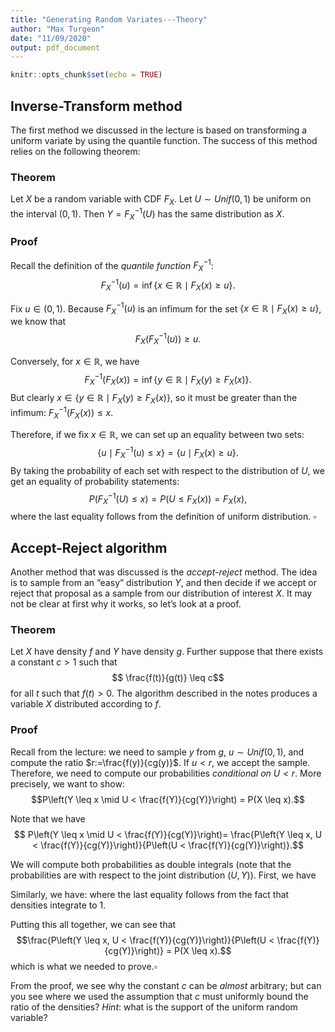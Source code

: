 ```yaml
---
title: "Generating Random Variates---Theory"
author: "Max Turgeon"
date: "11/09/2020"
output: pdf_document
---
```


```r
knitr::opts_chunk$set(echo = TRUE)
```

## Inverse-Transform method

The first method we discussed in the lecture is based on transforming a uniform variate by using the quantile function. The success of this method relies on the following theorem:

### Theorem

Let $X$ be a random variable with CDF $F_X$. Let $U\sim Unif(0,1)$ be uniform on the interval $(0,1)$. Then $Y = F^{-1}_X(U)$ has the same distribution as $X$.

### Proof

Recall the definition of the *quantile function* $F^{-1}_X$:
$$F^{-1}_X(u) = \inf\{x \in \mathbb{R} \mid F_X(x) \geq u\}.$$

Fix $u \in (0,1)$. Because $F^{-1}_X(u)$ is an infimum for the set $\{x \in \mathbb{R} \mid F_X(x) \geq u\}$, we know that
$$ F_X\left(F^{-1}_X(u)\right) \geq u.$$

Conversely, for $x\in\mathbb{R}$, we have
$$F^{-1}_X\left(F_X(x)\right) = \inf\{y \in \mathbb{R} \mid F_X(y) \geq F_X(x)\}.$$ 
But clearly $x\in \{y \in \mathbb{R} \mid F_X(y) \geq F_X(x)\}$, so it must be greater than the infimum: $F^{-1}_X\left(F_X(x)\right) \leq x$.

Therefore, if we fix $x \in \mathbb{R}$, we can set up an equality between two sets:
$$\left\{ u \mid F^{-1}_X(u) \leq x \right\} = \left\{ u \mid F_X(x) \geq u \right\}.$$
By taking the probability of each set with respect to the distribution of $U$, we get an equality of probability statements:
$$ P(F^{-1}_X(U) \leq x) = P(U \leq F_X(x)) = F_X(x),$$
where the last equality follows from the definition of uniform distribution. \hfill$\square$

## Accept-Reject algorithm

Another method that was discussed is the *accept-reject* method. The idea is to sample from an "easy" distribution $Y$, and then decide if we accept or reject that proposal as a sample from our distribution of interest $X$. It may not be clear at first why it works, so let's look at a proof.

### Theorem

Let $X$ have density $f$ and $Y$ have density $g$.\footnote{We will assume that we have continuous distributions, but the proof works \textit{mutatis mutandis} if we replace the densities by probability mass functions.} Further suppose that there exists a constant $c > 1$ such that
$$ \frac{f(t)}{g(t)} \leq c$$
for all $t$ such that $f(t) > 0$. The algorithm described in the notes produces a variable $X$ distributed according to $f$.

### Proof

Recall from the lecture: we need to sample $y$ from $g$, $u\sim Unif(0,1)$, and compute the ratio $r:=\frac{f(y)}{cg(y)}$. If $u < r$, we accept the sample. Therefore, we need to compute our probabilities *conditional on $U < r$*. More precisely, we want to show:
$$P\left(Y \leq x \mid U < \frac{f(Y)}{cg(Y)}\right) = P(X \leq x).$$

Note that we have
$$ P\left(Y \leq x \mid U < \frac{f(Y)}{cg(Y)}\right)= \frac{P\left(Y \leq x, U < \frac{f(Y)}{cg(Y)}\right)}{P\left(U < \frac{f(Y)}{cg(Y)}\right)}.$$

We will compute both probabilities as double integrals (note that the probabilities are with respect to the joint distribution $(U,Y)$). First, we have

\begin{align*}
P\left(Y \leq x, U < \frac{f(Y)}{cg(Y)}\right) &= \int_{-\infty}^x \int_{0}^\frac{f(y)}{cg(y)} 1\cdot g(y) du dy \\
    &= \int_{-\infty}^x \frac{f(y)}{cg(y)} g(y) dy \\
    &= \frac{1}{c} \int_{-\infty}^x f(y) dy \\
    &= \frac{1}{c} P(X \leq x).
\end{align*}

Similarly, we have:
\begin{align*}
P\left(Y \leq x, U < \frac{f(Y)}{cg(Y)}\right) &= \int_{-\infty}^\infty \int_{0}^\frac{f(y)}{cg(y)} 1\cdot g(y) du dy \\
    &= \int_{-\infty}^\infty \frac{f(y)}{cg(y)} g(y) dy \\
    &= \frac{1}{c} \int_{-\infty}^\infty f(y) dy \\
    &= \frac{1}{c},
\end{align*}
where the last equality follows from the fact that densities integrate to 1.

Putting this all together, we can see that 
$$\frac{P\left(Y \leq x, U < \frac{f(Y)}{cg(Y)}\right)}{P\left(U < \frac{f(Y)}{cg(Y)}\right)} = P(X \leq x).$$
which is what we needed to prove.\hfill$\square$

From the proof, we see why the constant $c$ can be *almost* arbitrary; but can you see where we used the assumption that $c$ must uniformly bound the ratio of the densities? *Hint*: what is the support of the uniform random variable?
